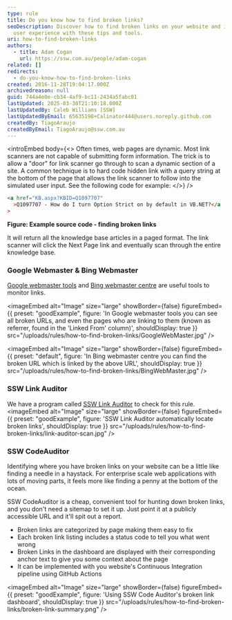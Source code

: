 ```yaml
---
type: rule
title: Do you know how to find broken links?
seoDescription: Discover how to find broken links on your website and improve
  user experience with these tips and tools.
uri: how-to-find-broken-links
authors:
  - title: Adam Cogan
    url: https://ssw.com.au/people/adam-cogan
related: []
redirects:
  - do-you-know-how-to-find-broken-links
created: 2016-11-28T19:04:17.000Z
archivedreason: null
guid: 744a4e0e-cb34-4af9-bc11-2434a5fabc01
lastUpdated: 2025-03-30T21:10:18.000Z
lastUpdatedBy: Caleb Williams [SSW]
lastUpdatedByEmail: 65635198+Calinator444@users.noreply.github.com
createdBy: TiagoAraujo
createdByEmail: TiagoAraujo@ssw.com.au
---
```

<introEmbed
  body={<>
Often times, web pages are dynamic. Most link scanners are not capable of submitting form information. The trick is to allow a "door" for link scanner go through to scan a dynamic section of a site. A common technique is to hard code hidden link with a query string at the bottom of the page that allows the link scanner to follow into the simulated user input. See the following code for example:
  </>}
/>
```html
<a href="KB.aspx?KBID=Q1097707"
  >Q1097707 - How do I turn Option Strict on by default in VB.NET?</a
>
```

**Figure: Example source code - finding broken links**



It will return all the knowledge base articles in a paged format. The link scanner will click the Next Page link and eventually scan through the entire knowledge base.

### Google Webmaster & Bing Webmaster

[Google webmaster tools](https://www.google.com/webmasters) and [Bing webmaster centre](http://www.bing.com/toolbox/webmaster/) are useful tools to monitor links.

<imageEmbed
  alt="Image"
  size="large"
  showBorder={false}
  figureEmbed={{
    preset: "goodExample",
    figure: 'In Google webmaster tools you can see all broken URLs, and even the pages who are linking to them (known as referrer, found in the \'Linked From\' column)',
    shouldDisplay: true
  }}
  src="/uploads/rules/how-to-find-broken-links/GoogleWebMaster.jpg"
/>


<imageEmbed
  alt="Image"
  size="large"
  showBorder={false}
  figureEmbed={{
    preset: "default",
    figure: 'In Bing webmaster centre you can find the broken URL which is linked by the above URL',
    shouldDisplay: true
  }}
  src="/uploads/rules/how-to-find-broken-links/BingWebMaster.jpg"
/>

### SSW Link Auditor

We have a program called [SSW Link Auditor](https://sswlinkauditor.com/) to check for this rule.
<imageEmbed
  alt="Image"
  size="large"
  showBorder={false}
  figureEmbed={{
    preset: "goodExample",
    figure: 'SSW Link Auditor automatically locate broken links',
    shouldDisplay: true
  }}
  src="/uploads/rules/how-to-find-broken-links/link-auditor-scan.jpg"
/>

### SSW CodeAuditor

Identifying where you have broken links on your website can be a little like finding a needle in a haystack. For enterprise scale web applications with lots of moving parts, it feels more like finding a penny at the bottom of the ocean.

SSW CodeAuditor is a cheap, convenient tool for hunting down broken links, and you don't need a sitemap to set it up. Just point it at a publicly accessible URL and it'll spit out a report.

* Broken links are categorized by page making them easy to fix
* Each broken link listing includes a status code to tell you what went wrong
* Broken Links in the dashboard are displayed with their corresponding anchor text to give you some context about the page
* It can be implemented with you website's Continuous Integration pipeline using GitHub Actions

<imageEmbed
  alt="Image"
  size="large"
  showBorder={false}
  figureEmbed={{
    preset: "goodExample",
    figure: 'Using SSW Code Auditor\'s broken link dashboard',
    shouldDisplay: true
  }}
  src="/uploads/rules/how-to-find-broken-links/broken-link-summary.png"
/>
